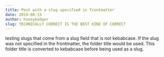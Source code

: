 ```yaml
---
title: Post with a slug specified in frontmatter
date: 2019-08-15
author: honeybadger
slug: TECHNICALLY CORRECT IS THE BEST KIND OF CORRECT
---
```


testing slugs that come from a slug field that is not kebabcase.
If the slug was not specified in the frontmatter, the folder title would be used.
This folder title is converted to kebabcase before being used as a slug.
